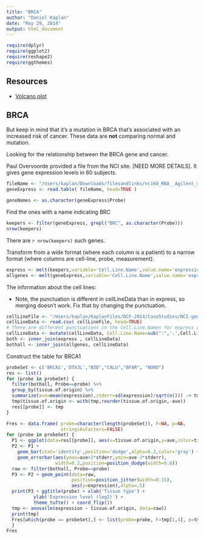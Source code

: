 ```yaml
---
title: "BRCA"
author: "Daniel Kaplan"
date: "May 29, 2014"
output: html_document
---
```


```r
require(dplyr)
require(ggplot2)
require(reshape2)
require(ggthemes)
```

## Resources

* [Volcano plot](http://www.r-bloggers.com/using-volcano-plots-in-r-to-visualize-microarray-and-rna-seq-results/?utm_source=feedburner&utm_medium=email&utm_campaign=Feed%3A+RBloggers+%28R+bloggers%29)

## BRCA

But keep in mind that it's a mutation in BRCA that's associated with an increased risk of cancer.  These data are **not** comparing normal and mutation.

Looking for the relationship between the BRCA gene and cancer.

Paul Overvoorde provided a file from the NCI site.  [NEED MORE DETAILS].  It gives gene expression levels in 60 subjects.  

```r
fileName <- "/Users/kaplan/Downloads/filesandlinks/nci60_RNA__Agilent_mRNA_log2.txt/nci60_RNA__Agilent_mRNA_log2.txt"
geneExpress <- read.table( fileName, head=TRUE )
```

```r
geneNames <- as.character(geneExpress$Probe)
```

Find the ones with a name indicating BRC
```r
keepers <- filter(geneExpress, grepl("BRC", as.character(Probe)))
nrow(keepers)
```
There are `r nrow(keepers)` such genes.

Transform from a wide format (where each column is a patient) to a narrow format (where columns are cell-line, probe, measurement).
```r
express <- melt(keepers,variable='Cell.Line.Name',value.name='expression')
allgenes <- melt(geneExpress,variable='Cell.Line.Name',value.name='expression' )
```

The information about the cell lines:

* Note, the punctuation is different in cellLineData than in express, so merging  doesn't work.  Fix that by changing the punctuation.
```r
cellLineFile <- "/Users/kaplan/KaplanFiles/DCF-2014/CaseStudies/NCI-gene/nci60_cellline_metadata.csv"
cellLineData <- read.csv( cellLineFile, head=TRUE)
# There are different punctuations in the Cell.Line.Names for express and cellLineData.
cellLineData <- mutate(cellLineData, Cell.Line.Name=sub(":",'.',Cell.Line.Name))
both <- inner_join(express , cellLineData)
bothall <- inner_join(allgenes, cellLineData)
```

Construct the table for BRCA1

```r
probeSet <- c('BRCA1','DTX3L',"BID","CALU","BFAR", "NONO")
res <- list()
for (probe in probeSet) {
  filter(bothall, Probe==probe) %>% 
  group_by(tissue.of.origin) %>% 
  summarize(ave=mean(expression),stderr=sd(expression)/sqrt(n())) -> tmp
  tmp$tissue.of.origin <- with(tmp,reorder(tissue.of.origin,-ave))
  res[[probe]] <- tmp
}
```

```r
Fres <- data.frame( probe=character(length(probeSet)), F=NA, p=NA,
                    stringsAsFactors=FALSE)
for (probe in probeSet) {
  P1 <- ggplot(data=res[[probe]], aes(x=tissue.of.origin,y=ave,color=tissue.of.origin)) 
  P2 <- P1 + 
    geom_bar(stat='identity',position='dodge',alpha=0.2,color='gray') +
    geom_errorbar(aes(ymax=ave+2*stderr,ymin=ave-2*stderr),
                  width=0.2,position=position_dodge(width=0.8))
  raw <- filter(bothall, Probe==probe)
  P3 <- P2 + geom_point(data=raw,
                        position=position_jitter(width=0.15),
                        aes(y=expression),alpha=.5)
  print(P3 + ggtitle(probe) + xlab('Tissue type') +
          ylab('Expression level (log2)') +
          theme_tufte() + coord_flip())
  tmp <- anova(lm(expression ~ tissue.of.origin, data=raw))
  print(tmp)
  Fres[which(probe == probeSet),] <- list(probe=probe, F=tmp[1,4], p=tmp[1,5] )
  }
Fres
```